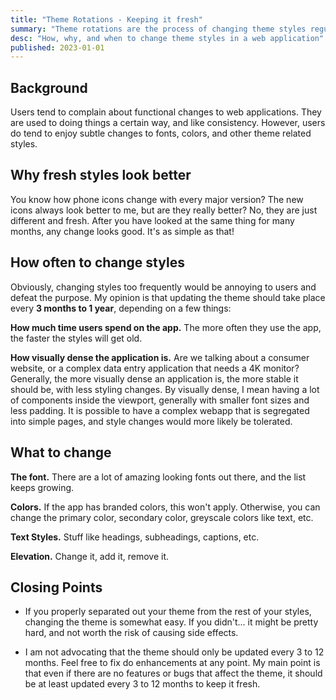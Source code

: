 ```yaml
---
title: "Theme Rotations - Keeping it fresh"
summary: "Theme rotations are the process of changing theme styles regularly, in order to keep your application from getting stale. This article talks about why and when you should change theme styles in your application."
desc: "How, why, and when to change theme styles in a web application"
published: 2023-01-01
---
```


## Background

Users tend to complain about functional changes to web applications.
They are used to doing things a certain way, and like consistency.
However, users do tend to enjoy subtle changes to fonts, colors, and other theme related styles.

## Why fresh styles look better

You know how phone icons change with every major version?
The new icons always look better to me, but are they really better? No, they are just different and fresh.
After you have looked at the same thing for many months, any change looks good.
It's as simple as that!

## How often to change styles

Obviously, changing styles too frequently would be annoying to users and defeat the purpose.
My opinion is that updating the theme should take place every **3 months to 1 year**, depending on a few things:

**How much time users spend on the app.**
The more often they use the app, the faster the styles will get old.

**How visually dense the application is.**
Are we talking about a consumer website, or a complex data entry application that needs a 4K monitor?
Generally, the more visually dense an application is, the more stable it should be, with less styling changes.
By visually dense, I mean having a lot of components inside the viewport, generally with smaller font sizes and less padding.
It is possible to have a complex webapp that is segregated into simple pages, and style changes would more likely be tolerated.

## What to change

**The font.** There are a lot of amazing looking fonts out there, and the list keeps growing.

**Colors.** If the app has branded colors, this won't apply.
Otherwise, you can change the primary color, secondary color, greyscale colors like text, etc.

**Text Styles.** Stuff like headings, subheadings, captions, etc.

**Elevation.** Change it, add it, remove it.


## Closing Points

* If you properly separated out your theme from the rest of your styles, changing the theme is somewhat easy. If you didn't... it might be pretty hard, and not worth the risk of causing side effects.

* I am not advocating that the theme should only be updated every 3 to 12 months.
Feel free to fix do enhancements at any point.
My main point is that even if there are no features or bugs that affect the theme, it should be at least updated every 3 to 12 months to keep it fresh.
